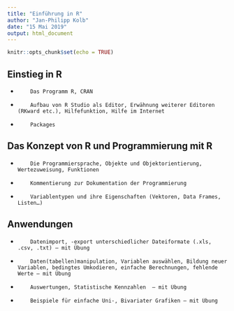 ```yaml
---
title: "Einführung in R"
author: "Jan-Philipp Kolb"
date: "15 Mai 2019"
output: html_document
---
```


```r
knitr::opts_chunk$set(echo = TRUE)
```


## Einstieg in R

-         Das Programm R, CRAN 
-         Aufbau von R Studio als Editor, Erwähnung weiterer Editoren (RKward etc.), Hilfefunktion, Hilfe im Internet
-         Packages
 
## Das Konzept von R und Programmierung mit R
-         Die Programmiersprache, Objekte und Objektorientierung, Wertezuweisung, Funktionen 
-         Kommentierung zur Dokumentation der Programmierung 
-         Variablentypen und ihre Eigenschaften (Vektoren, Data Frames, Listen…) 
 
## Anwendungen  
-         Datenimport, -export unterschiedlicher Dateiformate (.xls, .csv, .txt) – mit Übung
-         Daten(tabellen)manipulation, Variablen auswählen, Bildung neuer Variablen, bedingtes Umkodieren, einfache Berechnungen, fehlende Werte – mit Übung
-         Auswertungen, Statistische Kennzahlen  – mit Übung
-         Beispiele für einfache Uni-, Bivariater Grafiken – mit Übung
 
